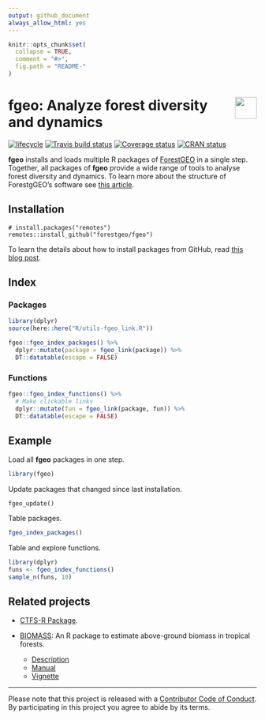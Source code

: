 ```yaml
---
output: github_document
always_allow_html: yes
---
```

<!-- README.md is generated from README.Rmd. Please edit that file -->

```r
knitr::opts_chunk$set(
  collapse = TRUE,
  comment = "#>",
  fig.path = "README-"
)
```

# <img src="https://i.imgur.com/39pvr4n.png" align="right" height=44 /> fgeo: Analyze forest diversity and dynamics

[![lifecycle](https://img.shields.io/badge/lifecycle-experimental-orange.svg)](https://www.tidyverse.org/lifecycle/#experimental)
[![Travis build status](https://travis-ci.org/forestgeo/fgeo.svg?branch=master)](https://travis-ci.org/forestgeo/fgeo)
[![Coverage status](https://coveralls.io/repos/github/forestgeo/fgeo/badge.svg)](https://coveralls.io/r/forestgeo/fgeo?branch=master)
[![CRAN status](https://www.r-pkg.org/badges/version/fgeo)](https://cran.r-project.org/package=fgeo)

__fgeo__ installs and loads multiple R packages of [ForestGEO](http://www.forestgeo.si.edu/) in a single step. Together, all packages of __fgeo__ provide a wide range of tools to analyse forest diversity and dynamics. To learn more about the structure of ForestgGEO's software see [this article](https://goo.gl/c5X6qk).



## Installation

```
# install.packages("remotes")
remotes::install_github("forestgeo/fgeo")
```

To learn the details about how to install packages from GitHub, read [this blog post](https://goo.gl/dQKEeg).

## Index

### Packages

```r
library(dplyr)
source(here::here("R/utils-fgeo_link.R"))

fgeo::fgeo_index_packages() %>% 
  dplyr::mutate(package = fgeo_link(package)) %>% 
  DT::datatable(escape = FALSE)
```

### Functions

```r
fgeo::fgeo_index_functions() %>% 
  # Make clickable links
  dplyr::mutate(fun = fgeo_link(package, fun)) %>% 
  DT::datatable(escape = FALSE)
```

## Example

Load all __fgeo__ packages in one step.

```r
library(fgeo)
```

Update packages that changed since last installation.

```
fgeo_update()
```

Table packages.

```r
fgeo_index_packages()
```

Table and explore functions.

```r
library(dplyr)
funs <- fgeo_index_functions()
sample_n(funs, 10)
```

## Related projects

* [CTFS-R Package](http://ctfs.si.edu/Public/CTFSRPackage/).

* [BIOMASS](https://CRAN.R-project.org/package=BIOMASS): An R package to estimate above-ground biomass in tropical forests.
    * [Description](https://CRAN.R-project.org/package=BIOMASS)
    * [Manual](https://cran.r-project.org/web/packages/BIOMASS/BIOMASS.pdf)
    * [Vignette](https://cran.r-project.org/web/packages/BIOMASS/vignettes/VignetteBiomass.html)

---

Please note that this project is released with a [Contributor Code of Conduct](.github/CODE_OF_CONDUCT.md).
By participating in this project you agree to abide by its terms.

